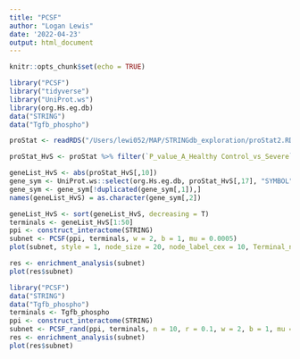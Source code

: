 ```yaml
---
title: "PCSF"
author: "Logan Lewis"
date: '2022-04-23'
output: html_document
---
```


```r
knitr::opts_chunk$set(echo = TRUE)
```

```r
library("PCSF")
library("tidyverse")
library("UniProt.ws")
library(org.Hs.eg.db)
data("STRING")
data("Tgfb_phospho")
```

```r
proStat <- readRDS("/Users/lewi052/MAP/STRINGdb_exploration/proStat2.RDS")
```

```r
proStat_HvS <- proStat %>% filter(`P_value_A_Healthy Control_vs_Severe`<0.05) %>% filter(`Flag_A_Healthy Control_vs_Severe` != 0)

geneList_HvS <- abs(proStat_HvS[,10])
gene_sym <- UniProt.ws::select(org.Hs.eg.db, proStat_HvS[,17], "SYMBOL","UNIPROT")
gene_sym <- gene_sym[!duplicated(gene_sym[,1]),]
names(geneList_HvS) = as.character(gene_sym[,2])
```


```r
geneList_HvS <- sort(geneList_HvS, decreasing = T)
terminals <- geneList_HvS[1:50]
ppi <- construct_interactome(STRING)
subnet <- PCSF(ppi, terminals, w = 2, b = 1, mu = 0.0005)
plot(subnet, style = 1, node_size = 20, node_label_cex = 10, Terminal_node_color = "red")
```

```r
res <- enrichment_analysis(subnet)
plot(res$subnet)
```

```r
library("PCSF")
data("STRING")
data("Tgfb_phospho")
terminals <- Tgfb_phospho
ppi <- construct_interactome(STRING)
subnet <- PCSF_rand(ppi, terminals, n = 10, r = 0.1, w = 2, b = 1, mu = 0.0005)
res <- enrichment_analysis(subnet)
plot(res$subnet)
```

